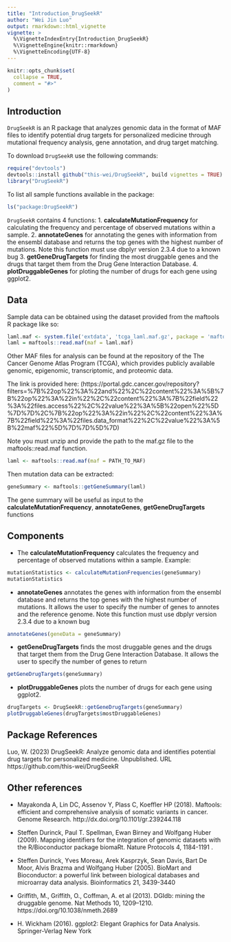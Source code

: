 ```yaml
---
title: "Introduction_DrugSeekR"
author: "Wei Jin Luo"
output: rmarkdown::html_vignette
vignette: >
  %\VignetteIndexEntry{Introduction_DrugSeekR}
  %\VignetteEngine{knitr::rmarkdown}
  %\VignetteEncoding{UTF-8}
---
```


```r
knitr::opts_chunk$set(
  collapse = TRUE,
  comment = "#>"
)
```

## Introduction 
`DrugSeekR` is an R package that analyzes genomic data in the format of MAF files to identify potential drug targets for personalized medicine through mutational frequency analysis, gene annotation, and drug target matching.

To download `DrugSeekR` use the following commands:

```r
require("devtools")
devtools::install github("this-wei/DrugSeekR", build vignettes = TRUE)
library("DrugSeekR")
```

To list all sample functions available in the package:
``` r
ls("package:DrugSeekR")
```

`DrugSeekR` contains 4 functions:
1. **calculateMutationFrequency** for calculating the frequency and percentage of observed mutations within a sample.
2. **annotateGenes** for annotating the genes with information from the ensembl database and returns the top genes with the highest number of mutations. Note this function must use dbplyr version 2.3.4 due to a known bug
3. **getGeneDrugTargets** for finding the most druggable genes and the drugs that target them from the Drug Gene Interaction Database.
4. **plotDruggableGenes** for ploting the number of drugs for each gene using ggplot2.


## Data
Sample data can be obtained using the dataset provided from the maftools R package like so:
```r
laml.maf <- system.file('extdata', 'tcga_laml.maf.gz', package = 'maftools')
laml = maftools::read.maf(maf = laml.maf)
```

Other MAF files for analysis can be found at the repository of the The Cancer Genome Atlas Program (TCGA),
which provides publicly available genomic, epigenomic, transcriptomic, and proteomic data.

The link is provided here:
(https://portal.gdc.cancer.gov/repository?filters=%7B%22op%22%3A%22and%22%2C%22content%22%3A%5B%7B%22op%22%3A%22in%22%2C%22content%22%3A%7B%22field%22%3A%22files.access%22%2C%22value%22%3A%5B%22open%22%5D%7D%7D%2C%7B%22op%22%3A%22in%22%2C%22content%22%3A%7B%22field%22%3A%22files.data_format%22%2C%22value%22%3A%5B%22maf%22%5D%7D%7D%5D%7D)

Note you must unzip and provide the path to the maf.gz file to the maftools::read.maf function.
```r
laml <- maftools::read.maf(maf = PATH_TO_MAF)
```

Then mutation data can be extracted:
```r
geneSummary <- maftools::getGeneSummary(laml)
```

The gene summary will be useful as input to the **calculateMutationFrequency**, **annotateGenes**, **getGeneDrugTargets** functions

## Components
* The **calculateMutationFrequency** calculates the frequency and percentage of observed mutations within a sample.
Example:
```r
mutationStatistics <- calculateMutationFrequencies(geneSummary)
mutationStatistics
```

* **annotateGenes** annotates the genes with information from the ensembl database and returns the top genes with the highest number of mutations. It allows the user to specify the number of genes to annotes and the reference genome.
Note this function must use dbplyr version 2.3.4 due to a known bug
```r
annotateGenes(geneData = geneSummary)
```

* **getGeneDrugTargets** finds the most druggable genes and the drugs that target them from the Drug Gene Interaction Database. It allows the user to specify the number of genes to return
```r
getGeneDrugTargets(geneSummary)
```

* **plotDruggableGenes** plots the number of drugs for each gene using ggplot2.
```r
drugTargets <- DrugSeekR::getGeneDrugTargets(geneSummary)
plotDruggableGenes(drugTargets$mostDruggableGenes)
```

## Package References

Luo, W. (2023) DrugSeekR: Analyze genomic data and identifies potential drug targets for personalized medicine. Unpublished. URL https://github.com/this-wei/DrugSeekR

## Other references

- Mayakonda A, Lin DC, Assenov Y, Plass C, Koeffler HP (2018). Maftools: efficient and comprehensive analysis of somatic variants in cancer. Genome Research. http://dx.doi.org/10.1101/gr.239244.118

- Steffen Durinck, Paul T. Spellman, Ewan Birney and Wolfgang Huber (2009). Mapping identifiers for the integration of genomic datasets with the R/Bioconductor package biomaRt.  Nature Protocols 4, 1184-1191 .

- Steffen Durinck, Yves Moreau, Arek Kasprzyk, Sean Davis, Bart De Moor, Alvis Brazma and Wolfgang Huber (2005). BioMart and Bioconductor: a powerful link between biological databases and microarray data analysis. Bioinformatics 21, 3439-3440 

- Griffith, M., Griffith, O., Coffman, A. et al (2013). DGIdb: mining the druggable genome. Nat Methods 10, 1209–1210. https://doi.org/10.1038/nmeth.2689

- H. Wickham (2016). ggplot2: Elegant Graphics for Data Analysis. Springer-Verlag New York






